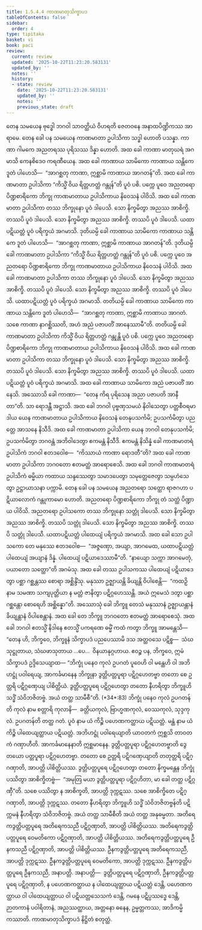 ```yaml
---
title: 1.5.4.4 ကာဏမာတုသိက္ခာပဒ
tableOfContents: false
sidebar:
  order: 4
type: tipitaka
basket: vi
book: paci
review:
  current: review
  updated: '2025-10-22T11:23:20.583131'
  updated_by: ''
  notes: ''
  history:
  - state: review
    date: '2025-10-22T11:23:20.583131'
    updated_by: ''
    notes: ''
    previous_state: draft
---
```



<ReviewStatus review={frontmatter.review} showDetails={true} />

<HypothesisAnnotation frontmatter={frontmatter} />

<DynamicBreadcrumb />

<Division number="230" book="paci" e="ch" v="2" p="106">

<Paragraph number="743" book="paci">
တေန သမယေန ဗုဒ္ဓေါ ဘဂဝါ သာဝတ္ထိယံ ဝိဟရတိ ဇေတဝနေ အနာထပိဏ္ဍိကဿ အာရာမေ. တေန ခေါ ပန သမယေန ကာဏမာတာ ဥပါသိကာ သဒ္ဓါ ဟောတိ ပသန္နာ. ကာဏာ ဂါမကေ အညတရဿ ပုရိသဿ ဒိန္နာ ဟောတိ. အထ ခေါ ကာဏာ မာတုဃရံ အဂမာသိ ကေနစိဒေဝ ကရဏီယေန. အထ ခေါ ကာဏာယ သာမိကော ကာဏာယ သန္တိကေ ဒူတံ ပါဟေသိ—  “အာဂစ္ဆတု ကာဏာ, ဣစ္ဆာမိ ကာဏာယ အာဂတန်”တိ. အထ ခေါ ကာဏမာတာ ဥပါသိကာ “ကိသ္မိံ ဝိယ ရိတ္တဟတ္ထံ ဂန္တုန်”တိ ပူဝံ ပစိ. ပက္ကေ ပူဝေ အညတရော ပိဏ္ဍစာရိကော ဘိက္ခု ကာဏမာတာယ ဥပါသိကာယ နိဝေသနံ ပါဝိသိ. အထ ခေါ ကာဏမာတာ ဥပါသိကာ တဿ ဘိက္ခုနော ပူဝံ ဒါပေသိ. သော နိက္ခမိတွာ အညဿ အာစိက္ခိ. တဿပိ ပူဝံ ဒါပေသိ. သော နိက္ခမိတွာ အညဿ အာစိက္ခိ. တဿပိ ပူဝံ ဒါပေသိ. ယထာပဋိယတ္တံ ပူဝံ ပရိက္ခယံ အဂမာသိ.
</Paragraph>

<Paragraph number="744" book="paci">
ဒုတိယမ္ပိ ခေါ ကာဏာယ သာမိကော ကာဏာယ သန္တိကေ ဒူတံ ပါဟေသိ—  “အာဂစ္ဆတု ကာဏာ, ဣစ္ဆာမိ ကာဏာယ အာဂတန်”တိ. ဒုတိယမ္ပိ ခေါ ကာဏမာတာ ဥပါသိကာ “ကိသ္မိံ ဝိယ ရိတ္တဟတ္ထံ ဂန္တုန်”တိ ပူဝံ ပစိ. ပက္ကေ ပူဝေ အညတရော ပိဏ္ဍစာရိကော ဘိက္ခု ကာဏမာတာယ ဥပါသိကာယ နိဝေသနံ ပါဝိသိ. အထ ခေါ ကာဏမာတာ ဥပါသိကာ တဿ ဘိက္ခုနော ပူဝံ ဒါပေသိ. သော နိက္ခမိတွာ အညဿ အာစိက္ခိ. တဿပိ ပူဝံ ဒါပေသိ. သော နိက္ခမိတွာ အညဿ အာစိက္ခိ. တဿပိ ပူဝံ ဒါပေသိ. ယထာပဋိယတ္တံ ပူဝံ ပရိက္ခယံ အဂမာသိ.
</Paragraph>

<Paragraph number="745" book="paci">
တတိယမ္ပိ ခေါ ကာဏာယ သာမိကော ကာဏာယ သန္တိကေ ဒူတံ ပါဟေသိ—  “အာဂစ္ဆတု ကာဏာ, ဣစ္ဆာမိ ကာဏာယ အာဂတံ. သစေ ကာဏာ နာဂစ္ဆိဿတိ, အဟံ အညံ ပဇာပတိံ အာနေဿာမီ”တိ. တတိယမ္ပိ ခေါ ကာဏမာတာ ဥပါသိကာ ကိသ္မိံ ဝိယ ရိတ္တဟတ္ထံ ဂန္တုန္တိ ပူဝံ ပစိ. ပက္ကေ ပူဝေ အညတရော ပိဏ္ဍစာရိကော ဘိက္ခု ကာဏမာတာယ ဥပါသိကာယ နိဝေသနံ ပါဝိသိ. အထ ခေါ ကာဏမာတာ ဥပါသိကာ တဿ ဘိက္ခုနော ပူဝံ ဒါပေသိ. သော နိက္ခမိတွာ အညဿ အာစိက္ခိ. တဿပိ ပူဝံ ဒါပေသိ. သော နိက္ခမိတွာ အညဿ အာစိက္ခိ. တဿပိ ပူဝံ ဒါပေသိ. ယထာပဋိယတ္တံ ပူဝံ ပရိက္ခယံ အဂမာသိ. အထ ခေါ ကာဏာယ သာမိကော အညံ ပဇာပတိံ အာနေသိ.
</Paragraph>

<Paragraph number="746" book="paci">
အဿောသိ ခေါ ကာဏာ—  “တေန ကိရ ပုရိသေန အညာ ပဇာပတိ အာနီတာ”တိ. သာ ရောဒန္တီ အဋ္ဌာသိ. အထ ခေါ ဘဂဝါ ပုဗ္ဗဏှသမယံ နိဝါသေတွာ ပတ္တစီဝရမာဒါယ ယေန ကာဏမာတာယ ဥပါသိကာယ နိဝေသနံ တေနုပသင်္ကမိ; ဥပသင်္ကမိတွာ ပညတ္တေ အာသနေ နိသီဒိ. အထ ခေါ ကာဏမာတာ ဥပါသိကာ ယေန ဘဂဝါ တေနုပသင်္ကမိ; ဥပသင်္ကမိတွာ ဘဂဝန္တံ အဘိဝါဒေတွာ ဧကမန္တံ နိသီဒိ. ဧကမန္တံ နိသိန္နံ ခေါ ကာဏမာတရံ ဥပါသိကံ ဘဂဝါ ဧတဒဝေါစ—  “ကိဿာယံ ကာဏာ ရောဒတီ”တိ? အထ ခေါ ကာဏမာတာ ဥပါသိကာ ဘဂဝတော ဧတမတ္ထံ အာရောစေသိ. အထ ခေါ ဘဂဝါ ကာဏမာတရံ ဥပါသိကံ ဓမ္မိယာ ကထာယ သန္ဒဿေတွာ သမာဒပေတွာ သမုတ္တေဇေတွာ သမ္ပဟံသေတွာ ဥဋ္ဌာယာသနာ ပက္ကာမိ.
</Paragraph>

</Division>
<Division number="231" book="paci" e="ch" v="2" p="107">

<Paragraph number="747" book="paci">
တေန ခေါ ပန သမယေန အညတရော သတ္ထော ရာဇဂဟာ ပဋိယာလောကံ ဂန္တုကာမော ဟောတိ. အညတရော ပိဏ္ဍစာရိကော ဘိက္ခု တံ သတ္ထံ ပိဏ္ဍာယ ပါဝိသိ. အညတရော ဥပါသကော တဿ ဘိက္ခုနော သတ္တုံ ဒါပေသိ. သော နိက္ခမိတွာ အညဿ အာစိက္ခိ. တဿပိ သတ္တုံ ဒါပေသိ. သော နိက္ခမိတွာ အညဿ အာစိက္ခိ. တဿပိ သတ္တုံ ဒါပေသိ. ယထာပဋိယတ္တံ ပါထေယျံ ပရိက္ခယံ အဂမာသိ. အထ ခေါ သော ဥပါသကော တေ မနုဿေ ဧတဒဝေါစ—  “အဇ္ဇဏှော, အယျာ, အာဂမေထ, ယထာပဋိယတ္တံ ပါထေယျံ အယျာနံ ဒိန္နံ. ပါထေယျံ ပဋိယာဒေဿာမီ”တိ. “နာယျော သက္ကာ အာဂမေတုံ, ပယာတော သတ္ထော”တိ အဂမံသု. အထ ခေါ တဿ ဥပါသကဿ ပါထေယျံ ပဋိယာဒေတွာ ပစ္ဆာ ဂစ္ဆန္တဿ စောရာ အစ္ဆိန္ဒိံသု. မနုဿာ ဥဇ္ဈာယန္တိ ခိယျန္တိ ဝိပါစေန္တိ—  “ကထဉှိ နာမ သမဏာ သကျပုတ္တိယာ န မတ္တံ ဇာနိတွာ ပဋိဂ္ဂဟေဿန္တိ. အယံ ဣမေသံ ဒတွာ ပစ္ဆာ ဂစ္ဆန္တော စောရေဟိ အစ္ဆိန္နော”တိ.
</Paragraph>

<Paragraph number="748" book="paci">
အဿောသုံ ခေါ ဘိက္ခူ တေသံ မနုဿာနံ ဥဇ္ဈာယန္တာနံ ခိယျန္တာနံ ဝိပါစေန္တာနံ. အထ ခေါ တေ ဘိက္ခူ ဘဂဝတော ဧတမတ္ထံ အာရောစေသုံ. အထ ခေါ ဘဂဝါ ဧတသ္မိံ နိဒါနေ ဧတသ္မိံ ပကရဏေ ဓမ္မိံ ကထံ ကတွာ ဘိက္ခူ အာမန္တေသိ—  “တေန ဟိ, ဘိက္ခဝေ, ဘိက္ခူနံ သိက္ခာပဒံ ပညပေဿာမိ ဒသ အတ္ထဝသေ ပဋိစ္စ—  သံဃသုဋ္ဌုတာယ, သံဃဖာသုတာယ …ပေ…  ဝိနယာနုဂ္ဂဟာယ. ဧဝဉ္စ ပန, ဘိက္ခဝေ, ဣမံ သိက္ခာပဒံ ဥဒ္ဒိသေယျာထ—
</Paragraph>

</Division>
<Division number="232" book="paci" e="ch" v="2" p="108">

<Paragraph number="749" book="paci">
<Emphasis>“ဘိက္ခုံ ပနေဝ ကုလံ ဥပဂတံ ပူဝေဟိ ဝါ မန္ထေဟိ ဝါ အဘိဟဋ္ဌုံ ပဝါရေယျ, အာကင်္ခမာနေန ဘိက္ခုနာ ဒွတ္တိပတ္တပူရာ ပဋိဂ္ဂဟေတဗ္ဗာ တတော စေ ဥတ္တရိ ပဋိဂ္ဂဏှေယျ ပါစိတ္တိယံ. ဒွတ္တိပတ္တပူရေ ပဋိဂ္ဂဟေတွာ တတော နီဟရိတွာ ဘိက္ခူဟိ သဒ္ဓိံ သံဝိဘဇိတဗ္ဗံ. အယံ တတ္ထ သာမီစီ”</Emphasis>တိ. (*34*:<Emphasis>83</Emphasis>)
</Paragraph>

</Division>
<Division number="233" book="paci" e="ch" v="2" p="108">

<Paragraph number="750" book="paci">
<Emphasis>ဘိက္ခုံ ပနေဝ ကုလံ ဥပဂတန်</Emphasis>တိ ကုလံ နာမ စတ္တာရိ ကုလာနိ—  ခတ္တိယကုလံ, ဗြာဟ္မဏကုလံ, ဝေဿကုလံ, သုဒ္ဒကုလံ.
</Paragraph>

<Paragraph number="751" book="paci">
<Emphasis>ဥပဂတန်</Emphasis>တိ တတ္ထ ဂတံ.
</Paragraph>

<Paragraph number="752" book="paci">
<Emphasis>ပူဝံ</Emphasis> နာမ ယံ ကိဉ္စိ ပဟေဏကတ္ထာယ ပဋိယတ္တံ.
</Paragraph>

<Paragraph number="753" book="paci">
<Emphasis>မန္ထံ</Emphasis> နာမ ယံ ကိဉ္စိ ပါထေယျတ္ထာယ ပဋိယတ္တံ.
</Paragraph>

<Paragraph number="754" book="paci">
<Emphasis>အဘိဟဋ္ဌုံ ပဝါရေယျာ</Emphasis>တိ ယာဝတကံ ဣစ္ဆသိ တာဝတကံ ဂဏှာဟီတိ.
</Paragraph>

<Paragraph number="755" book="paci">
<Emphasis>အာကင်္ခမာနေနာ</Emphasis>တိ ဣစ္ဆမာနေန.
</Paragraph>

<Paragraph number="756" book="paci">
<Emphasis>ဒွတ္တိပတ္တပူရာ ပဋိဂ္ဂဟေတဗ္ဗာ</Emphasis>တိ ဒွေတယော ပတ္တပူရာ ပဋိဂ္ဂဟေတဗ္ဗာ.
</Paragraph>

<Paragraph number="757" book="paci">
<Emphasis>တတော စေ ဥတ္တရိ ပဋိဂဏှေယျာ</Emphasis>တိ တတုတ္တရိ ပဋိဂ္ဂဏှာတိ, အာပတ္တိ ပါစိတ္တိယဿ.
</Paragraph>

<Paragraph number="758" book="paci">
<Emphasis>ဒွတ္တိပတ္တပူရေ ပဋိဂ္ဂဟေတွာ</Emphasis> တတော နိက္ခမန္တေန ဘိက္ခုံ ပဿိတွာ အာစိက္ခိတဗ္ဗံ—  “အမုတြ မယာ ဒွတ္တိပတ္တပူရာ ပဋိဂ္ဂဟိတာ, မာ ခေါ တတ္ထ ပဋိဂ္ဂဏှီ”တိ. သစေ ပဿိတွာ န အာစိက္ခတိ, အာပတ္တိ ဒုက္ကဋဿ. သစေ အာစိက္ခိတေ ပဋိဂ္ဂဏှာတိ, အာပတ္တိ ဒုက္ကဋဿ.
</Paragraph>

<Paragraph number="759" book="paci">
<Emphasis>တတော နီဟရိတွာ ဘိက္ခူဟိ သဒ္ဓိံ သံဝိဘဇိတဗ္ဗန်</Emphasis>တိ ပဋိက္ကမနံ နီဟရိတွာ သံဝိဘဇိတဗ္ဗံ.
</Paragraph>

<Paragraph number="760" book="paci">
<Emphasis>အယံ တတ္ထ သာမီစီ</Emphasis>တိ အယံ တတ္ထ အနုဓမ္မတာ.
</Paragraph>

</Division>
<Division number="234" book="paci" e="ch" v="2" p="109">

<Paragraph number="761" book="paci">
အတိရေကဒွတ္တိပတ္တပူရေ အတိရေကသညီ ပဋိဂ္ဂဏှာတိ, အာပတ္တိ ပါစိတ္တိယဿ. အတိရေကဒွတ္တိပတ္တပူရေ ဝေမတိကော ပဋိဂ္ဂဏှာတိ, အာပတ္တိ ပါစိတ္တိယဿ. အတိရေကဒွတ္တိပတ္တပူရေ ဦနကသညီ ပဋိဂ္ဂဏှာတိ, အာပတ္တိ ပါစိတ္တိယဿ.
</Paragraph>

<Paragraph number="762" book="paci">
ဦနကဒွတ္တိပတ္တပူရေ အတိရေကသညီ, အာပတ္တိ ဒုက္ကဋဿ. ဦနကဒွတ္တိပတ္တပူရေ ဝေမတိကော, အာပတ္တိ ဒုက္ကဋဿ. ဦနကဒွတ္တိပတ္တပူရေ ဦနကသညီ, အနာပတ္တိ.
</Paragraph>

</Division>
<Division number="235" book="paci" e="ch" v="2" p="109">

<Paragraph number="763" book="paci">
အနာပတ္တိ—  ဒွတ္တိပတ္တပူရေ ပဋိဂ္ဂဏှာတိ, ဦနကဒွတ္တိပတ္တပူရေ ပဋိဂ္ဂဏှာတိ, န ပဟေဏကတ္ထာယ န ပါထေယျတ္ထာယ ပဋိယတ္တံ ဒေန္တိ, ပဟေဏကတ္ထာယ ဝါ ပါထေယျတ္ထာယ ဝါ ပဋိယတ္တသေသကံ ဒေန္တိ, ဂမနေ ပဋိပ္ပဿဒ္ဓေ ဒေန္တိ, ဉာတကာနံ ပဝါရိတာနံ, အညဿတ္ထာယ, အတ္တနော ဓနေန, ဥမ္မတ္တကဿ, အာဒိကမ္မိကဿာတိ.

</Paragraph>
</Division>

<Paragraph number="764" type="center" book="paci">
ကာဏမာတုသိက္ခာပဒံ နိဋ္ဌိတံ စတုတ္ထံ.
</Paragraph>